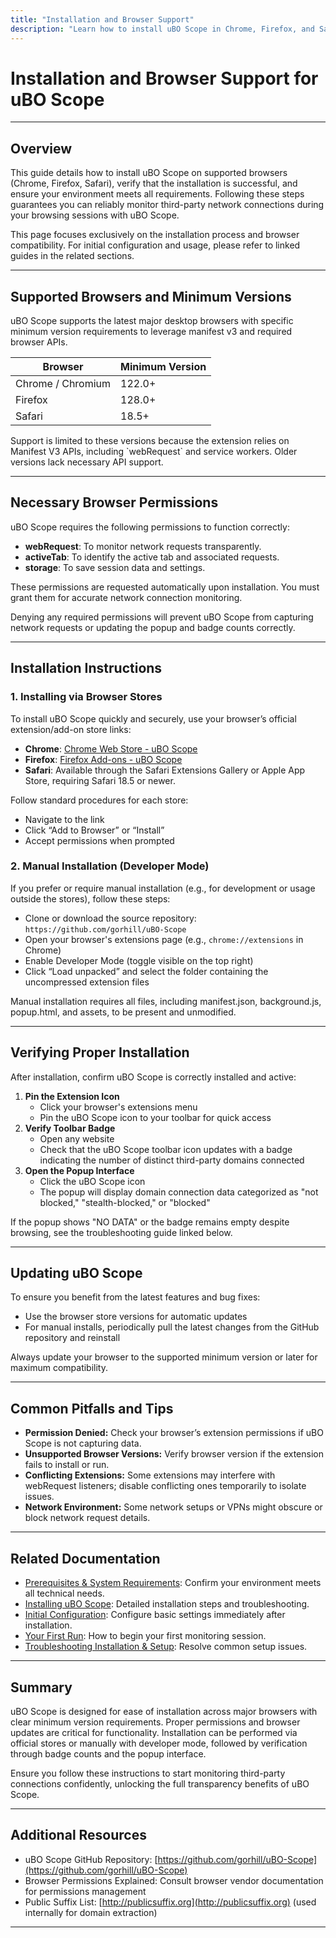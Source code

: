 ```yaml
---
title: "Installation and Browser Support"
description: "Learn how to install uBO Scope in Chrome, Firefox, and Safari, verify proper setup, and ensure you’re running the latest version for your platform."
---
```


# Installation and Browser Support for uBO Scope

---

## Overview
This guide details how to install uBO Scope on supported browsers (Chrome, Firefox, Safari), verify that the installation is successful, and ensure your environment meets all requirements. Following these steps guarantees you can reliably monitor third-party network connections during your browsing sessions with uBO Scope.

This page focuses exclusively on the installation process and browser compatibility. For initial configuration and usage, please refer to linked guides in the related sections.

---

## Supported Browsers and Minimum Versions
uBO Scope supports the latest major desktop browsers with specific minimum version requirements to leverage manifest v3 and required browser APIs.

| Browser   | Minimum Version |
|-----------|-----------------|
| Chrome / Chromium  | 122.0+          |
| Firefox    | 128.0+          |
| Safari     | 18.5+           |

<Note>
Support is limited to these versions because the extension relies on Manifest V3 APIs, including `webRequest` and service workers. Older versions lack necessary API support.
</Note>

---

## Necessary Browser Permissions
uBO Scope requires the following permissions to function correctly:

- **webRequest**: To monitor network requests transparently.
- **activeTab**: To identify the active tab and associated requests.
- **storage**: To save session data and settings.

These permissions are requested automatically upon installation. You must grant them for accurate network connection monitoring.

<Warning>
Denying any required permissions will prevent uBO Scope from capturing network requests or updating the popup and badge counts correctly.
</Warning>

---

## Installation Instructions

### 1. Installing via Browser Stores

To install uBO Scope quickly and securely, use your browser’s official extension/add-on store links:

- **Chrome**: [Chrome Web Store - uBO Scope](https://chromewebstore.google.com/detail/ubo-scope/bbdpgcaljkaaigfcomhidmneffjjjfgp)
- **Firefox**: [Firefox Add-ons - uBO Scope](https://addons.mozilla.org/firefox/addon/ubo-scope/)
- **Safari**: Available through the Safari Extensions Gallery or Apple App Store, requiring Safari 18.5 or newer.

Follow standard procedures for each store:

- Navigate to the link
- Click “Add to Browser” or “Install”
- Accept permissions when prompted

### 2. Manual Installation (Developer Mode)

If you prefer or require manual installation (e.g., for development or usage outside the stores), follow these steps:

- Clone or download the source repository: `https://github.com/gorhill/uBO-Scope`
- Open your browser's extensions page (e.g., `chrome://extensions` in Chrome)
- Enable Developer Mode (toggle visible on the top right)
- Click “Load unpacked” and select the folder containing the uncompressed extension files

<Note>
Manual installation requires all files, including manifest.json, background.js, popup.html, and assets, to be present and unmodified.
</Note>

---

## Verifying Proper Installation

After installation, confirm uBO Scope is correctly installed and active:

1. **Pin the Extension Icon**
   - Click your browser's extensions menu
   - Pin the uBO Scope icon to your toolbar for quick access
2. **Verify Toolbar Badge**
   - Open any website
   - Check that the uBO Scope toolbar icon updates with a badge indicating the number of distinct third-party domains connected
3. **Open the Popup Interface**
   - Click the uBO Scope icon
   - The popup will display domain connection data categorized as "not blocked," "stealth-blocked," or "blocked"

<Check>
If the popup shows "NO DATA" or the badge remains empty despite browsing, see the troubleshooting guide linked below.
</Check>

---

## Updating uBO Scope

To ensure you benefit from the latest features and bug fixes:

- Use the browser store versions for automatic updates
- For manual installs, periodically pull the latest changes from the GitHub repository and reinstall

<Info>
Always update your browser to the supported minimum version or later for maximum compatibility.
</Info>

---

## Common Pitfalls and Tips

- **Permission Denied:** Check your browser’s extension permissions if uBO Scope is not capturing data.
- **Unsupported Browser Versions:** Verify browser version if the extension fails to install or run.
- **Conflicting Extensions:** Some extensions may interfere with webRequest listeners; disable conflicting ones temporarily to isolate issues.
- **Network Environment:** Some network setups or VPNs might obscure or block network request details.

---

## Related Documentation

- [Prerequisites & System Requirements](/getting-started/installation-setup/prerequisites-system-requirements): Confirm your environment meets all technical needs.
- [Installing uBO Scope](/getting-started/installation-setup/installing-ubo-scope): Detailed installation steps and troubleshooting.
- [Initial Configuration](/getting-started/installation-setup/initial-configuration): Configure basic settings immediately after installation.
- [Your First Run](/getting-started/first-use-validation/your-first-run): How to begin your first monitoring session.
- [Troubleshooting Installation & Setup](/getting-started/first-use-validation/troubleshooting-installation): Resolve common setup issues.

---

## Summary
uBO Scope is designed for ease of installation across major browsers with clear minimum version requirements. Proper permissions and browser updates are critical for functionality. Installation can be performed via official stores or manually with developer mode, followed by verification through badge counts and the popup interface.

Ensure you follow these instructions to start monitoring third-party connections confidently, unlocking the full transparency benefits of uBO Scope.

---

## Additional Resources

- uBO Scope GitHub Repository: [https://github.com/gorhill/uBO-Scope](https://github.com/gorhill/uBO-Scope)
- Browser Permissions Explained: Consult browser vendor documentation for permissions management
- Public Suffix List: [http://publicsuffix.org](http://publicsuffix.org) (used internally for domain extraction)

---